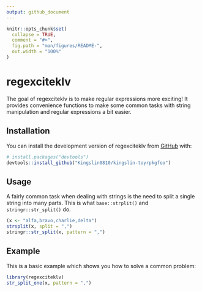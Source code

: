 ```yaml
---
output: github_document
---
```


<!-- README.md is generated from README.Rmd. Please edit that file -->

```r
knitr::opts_chunk$set(
  collapse = TRUE,
  comment = "#>",
  fig.path = "man/figures/README-",
  out.width = "100%"
)
```

# regexciteklv

<!-- badges: start -->
<!-- badges: end -->

The goal of regexciteklv is to make regular expressions more exciting!
It provides convenience functions to make some common tasks with string manipulation and regular expressions a bit easier.

## Installation

You can install the development version of regexciteklv from [GitHub](https://github.com/) with:

``` r
# install.packages("devtools")
devtools::install_github("Kingslin0810/kingslin-toyrpkgfoo")
```
## Usage

A fairly common task when dealing with strings is the need to split a single string into many parts.
This is what `base::strplit()` and `stringr::str_split()` do.

```r
(x <- "alfa,bravo,charlie,delta")
strsplit(x, split = ",")
stringr::str_split(x, pattern = ",")
```

## Example

This is a basic example which shows you how to solve a common problem:

```r
library(regexciteklv)
str_split_one(x, pattern = ",")
```

